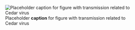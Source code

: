 ![Placeholder __caption__ for figure with transmission related to Cedar virus](/img/placeholder.jpg)